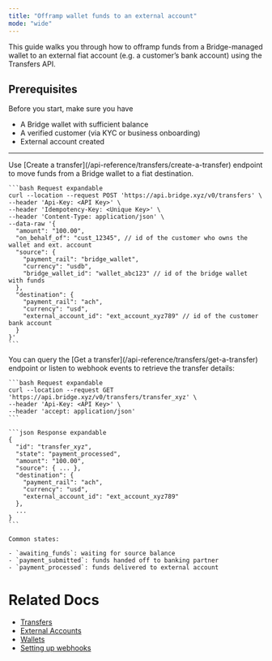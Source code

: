 ```yaml
---
title: "Offramp wallet funds to an external account"
mode: "wide"
---
```


This guide walks you through how to offramp funds from a Bridge-managed wallet to an external fiat account (e.g. a customer’s bank account) using the Transfers API.

## Prerequisites

Before you start, make sure you have

- A Bridge wallet with sufficient balance
- A verified customer (via KYC or business onboarding)
- External account created

---

<Steps>
  <Step title="Step 1: Create a transfer from a Bridge wallet to an external bank account" titleSize="h2">
    Use [Create a transfer](/api-reference/transfers/create-a-transfer) endpoint to move funds from a Bridge wallet to a fiat destination.

    ```bash Request expandable
    curl --location --request POST 'https://api.bridge.xyz/v0/transfers' \
    --header 'Api-Key: <API Key>' \
    --header 'Idempotency-Key: <Unique Key>' \
    --header 'Content-Type: application/json' \
    --data-raw '{
      "amount": "100.00",
      "on_behalf_of": "cust_12345", // id of the customer who owns the wallet and ext. account
      "source": {
        "payment_rail": "bridge_wallet",
        "currency": "usdb",
        "bridge_wallet_id": "wallet_abc123" // id of the bridge wallet with funds
      },
      "destination": {
        "payment_rail": "ach",
        "currency": "usd",
        "external_account_id": "ext_account_xyz789" // id of the customer bank account
      }
    }'
    ```
  </Step>
  <Step title="Step 2: Monitor transfer status" titleSize="h2">
    You can query the [Get a transfer](/api-reference/transfers/get-a-transfer) endpoint or listen to webhook events to retrieve the transfer details:

    ```bash Request expandable
    curl --location --request GET 'https://api.bridge.xyz/v0/transfers/transfer_xyz' \
    --header 'Api-Key: <API Key>' \
    --header 'accept: application/json'
    ```

    ```json Response expandable
    {
      "id": "transfer_xyz",
      "state": "payment_processed",
      "amount": "100.00",
      "source": { ... },
      "destination": {
        "payment_rail": "ach",
        "currency": "usd",
        "external_account_id": "ext_account_xyz789"
      },
      ...
    }
    ```

    Common states:

    - `awaiting_funds`: waiting for source balance
    - `payment_submitted`: funds handed off to banking partner
    - `payment_processed`: funds delivered to external account
  </Step>
</Steps>

# Related Docs

- [Transfers](/platform/orchestration/transfers/transfer)
- [External Accounts](/platform/orchestration/external-accounts/external-accounts-api)
- [Wallets](/platform/wallets/overview)
- [Setting up webhooks](/get-started/introduction/quick-start/setting-up-webhooks)